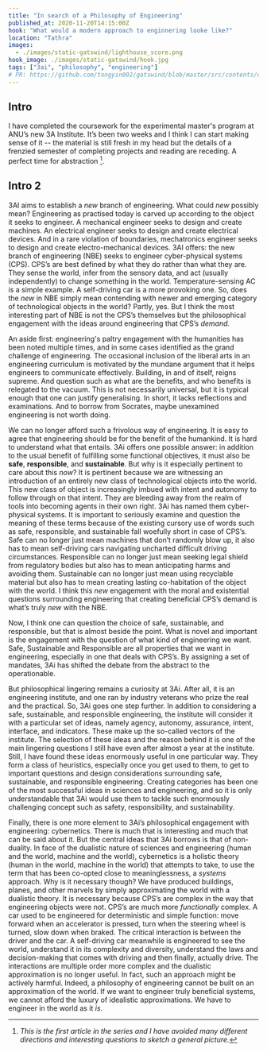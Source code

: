 ```yaml
---
title: "In search of a Philosophy of Engineering"
published_at: 2020-11-20T14:15:00Z
hook: "What would a modern approach to enginnering looke like?"
location: "Tathra"
images:
  - ./images/static-gatswind/lighthouse_score.png
hook_image: ./images/static-gatswind/hook.jpg
tags: ["3ai", "philosophy", "engineering"]
# PR: https://github.com/tongyin002/gatswind/blob/master/src/contents/dev-posts/static-gatswind.mdx
---
```

## Intro
I have completed the coursework for the experimental master's program at ANU’s new 3A Institute. It’s been two weeks and 
I think I can start making sense of it -- the material is still fresh in my head but the details of a frenzied semester of 
completing projects and reading are receding. A perfect time for abstraction [^1].

## Intro 2
3AI aims to establish a *new* branch of engineering. What could *new* possibly mean? Engineering as practised today 
is carved up according to the object it seeks to engineer. A mechanical engineer seeks to design and create machines. 
An electrical engineer seeks to design and create electrical devices. And in a rare violation of boundaries, mechatronics engineer seeks to design and create electro-mechanical devices. 3AI offers: the new branch of engineering (NBE) seeks to engineer cyber-physical systems (CPS). CPS’s are best defined by what they do rather than what they are. They sense the world, infer from the sensory data, and act (usually independently) to change something in the world. Temperature-sensing AC is a simple example. A self-driving car is a more provoking one. So, does the *new* in NBE simply mean contending with newer and emerging category of technological objects in the world? Partly, yes. But I think the most interesting part of NBE is not the CPS’s themselves but the philosophical engagement with the ideas around engineering that CPS’s *demand.*

An aside first: engineering's paltry engagement with the humanities has been noted multiple times, and in some cases 
identified as the grand challenge of engineering. The occasional inclusion of the liberal arts in an engineering curriculum 
is motivated by the mundane argument that it helps engineers to communicate effectively. Building, in and of itself, reigns 
supreme. And question such as what are the benefits, and who benefits is relegated to the vacuum. This is not necessarily 
universal, but it is typical enough that one can justify generalising. In short, it lacks reflections and examinations. 
And to borrow from Socrates, maybe unexamined engineering is not worth doing.

We can no longer afford such a frivolous way of engineering. It is easy to agree that engineering should be for the 
benefit of the humankind. It is hard to understand what that entails. 3Ai offers one possible answer: in addition to 
the usual benefit of fulfilling some functional objectives, it must also be **safe**, **responsible**, and **sustainable**. 
But why is it especially pertinent to care about this *now*? It is pertinent because we are witnessing an introduction of an 
entirely new class of technological objects into the world. This new class of object is increasingly imbued with intent and 
autonomy to follow through on that intent. They are bleeding away from the realm of tools into becoming agents in their own 
right. 3Ai has named them cyber-physical systems. It is important to seriously examine and question the meaning of these terms 
because of the existing cursory use of words such as safe, responsible, and sustainable fall woefully short in case of CPS’s. 
Safe can no longer just mean machines that don’t randomly blow up, it also has to mean self-driving cars navigating uncharted 
difficult driving circumstances. Responsible can no longer just mean seeking legal shield from regulatory bodies but also has 
to mean anticipating harms and avoiding them. Sustainable can no longer just mean using recyclable material but also 
has to mean creating lasting co-habitation of the object with the world. I think this *new* engagement with the moral 
and existential questions surrounding engineering that creating beneficial CPS’s demand is what’s truly *new* with the NBE.

Now, I think one can question the choice of safe, sustainable, and responsible, but that is almost beside the point. 
What is novel and important is the engagement with the question of what kind of engineering we want. Safe, Sustainable 
and Responsible are all properties that we want in engineering, especially in one that deals with CPS’s. By assigning 
a set of mandates, 3Ai has shifted the debate from the abstract to the operationable.

But philosophical lingering remains a curiosity at 3Ai. After all, it is an engineering institute, and one ran by industry 
veterans who prize the real and the practical. So, 3Ai goes one step further. In addition to considering a safe, sustainable, 
and responsible engineering, the institute will consider it with a particular set of ideas, namely agency, autonomy, 
assurance, intent, interface, and indicators. These make up the so-called vectors of the institute. The selection of these 
ideas and the reason behind it is one of the main lingering questions I still have even after almost a year at the institute. 
Still, I have found these ideas enormously useful in one particular way. They form a class of heuristics, especially once you 
get used to them, to get to important questions and design considerations surrounding safe, sustainable, and responsible 
engineering. Creating categories has been one of the most successful ideas in sciences and engineering, and so it is only 
understandable that 3Ai would use them to tackle such enormously challenging concept such as safety, responsibility, and 
sustainability.

Finally, there is one more element to 3Ai’s philosophical engagement with engineering: cybernetics. There is much that is 
interesting and much that can be said about it. But the central ideas that 3Ai borrows is that of non-duality. In face of 
the dualistic nature of sciences and engineering (human and the world, machine and the world), cybernetics is a holistic 
theory (human in the world, machine in the world) that attempts to take, to use the term that has been co-opted close to 
meaninglessness, a *systems* approach. Why is it necessary though? We have produced buildings, planes, and other marvels 
by simply approximating the world with a dualistic theory. It is necessary because CPS’s are complex in the way that 
engineering objects were not. CPS’s are much more *functionally* complex. A car used to be engineered for deterministic and 
simple function: move forward when an accelerator is pressed, turn when the steering wheel is turned, slow down when braked. 
The critical interaction is between the driver and the car. A self-driving car meanwhile is engineered to see the world, 
understand it in its complexity and diversity, understand the laws and decision-making that comes with driving and then 
finally, actually drive. The interactions are multiple order more complex and the dualistic approximation is no longer 
useful. In fact, such an approach might be actively harmful. Indeed, a philosophy of engineering cannot be built on an 
approximation of the world. If we want to engineer truly beneficial systems, we cannot afford the luxury of idealistic 
approximations. We have to engineer in the world as it *is.*



[^1]: *This is the first article in the series and I have avoided many different directions and interesting questions to sketch a general picture.*
